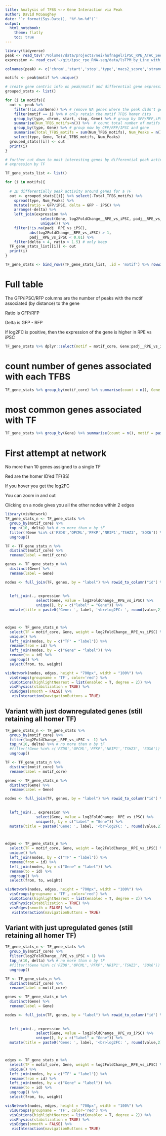 ```yaml
---
title: Analysis of TFBS <-> Gene Interaction via Peak
author: David McGaughey
date: '`r format(Sys.Date(), "%Y-%m-%d")`'
output: 
  html_notebook:
    theme: flatly
    toc: true
---
```


```r
library(tidyverse)
peak <- read_tsv('/Volumes/data/projects/nei/hufnagel/iPSC_RPE_ATAC_Seq/peak_full/all_common_peaks.blackListed.narrowPeak.closestTSS__interesting_homer_motif.bed.gz', col_names = F)
expression <- read_csv('~/git/ipsc_rpe_RNA-seq/data/lsTPM_by_Line_with_Diff_Exp.tsv')

colnames(peak) <- c('chrom','start','stop','type','macs2_score','strand','thickStart','thickStop','RGB','Distance_to_Gene','Gene','Description','chrom_motif','start_motif','stop_motif','motif','motif_score','strand_motif')

motifs <- peak$motif %>% unique()

# create gene centric info on peak/motif and differential gene expression iPSC <-> RPE
grouped_stats <- list()

for (i in motifs){
  out <- peak %>% 
    filter(!is.na(Gene)) %>% # remove NA genes where the peak didn't get a match (no genes within 500kb of a peak)
    filter(motif == i) %>% # only retain the motif TFBS homer hits
    group_by(type, chrom, start, stop, Gene) %>% # group by GFP/RFP,iPSC, the macs2 peak, and the gene
    summarise(Num_TFBS_motifs=n()) %>%  # count total number of motifs
    group_by(type, Gene) %>% # group now by GFP/RFP/IPSC and gene
    summarise(Total_TFBS_motifs = sum(Num_TFBS_motifs), Num_Peaks = n()) %>% # now add num of peaks near gene
    select(type, Gene, Total_TFBS_motifs, Num_Peaks)
  grouped_stats[[i]] <- out
  print(i)
}

# further cut down to most interesting genes by differential peak activity and 
# expression by TF

TF_gene_stats_list <- list()

for (i in motifs){
  
  # ID differentially peak activity around genes for a TF
  out <- grouped_stats[[i]] %>% select(-Total_TFBS_motifs) %>% 
    spread(type, Num_Peaks) %>% 
    mutate(ratio = GFP/iPSC, delta = GFP - iPSC) %>% 
    arrange(-delta) %>% 
    left_join(expression %>% 
                select(Gene, log2FoldChange__RPE_vs_iPSC, padj__RPE_vs_iPSC) %>% 
                unique()) %>% 
    filter(!is.na(padj__RPE_vs_iPSC), 
           abs(log2FoldChange__RPE_vs_iPSC) > 1, 
           padj__RPE_vs_iPSC < 0.01) %>% 
    filter(delta > 4, ratio > 1.5) # only keep 
  TF_gene_stats_list[[i]] <- out
  print(i)
}

TF_gene_stats <- bind_rows(TF_gene_stats_list, .id = 'motif') %>% rowwise() %>% mutate(motif_core = toupper(gsub('\\(.*|11-GGGTGTGT,BestGuess:','',motif))) %>% ungroup()
```

# Full table
The GFP/iPSC/RFP columns are the number of peaks with the motif associated (by distance) to the gene

Ratio is GFP/RFP

Delta is GFP - RFP

If log2FC is positive, then the expression of the gene is higher in RPE vs iPSC
```r
TF_gene_stats %>% dplyr::select(motif = motif_core, Gene:padj__RPE_vs_iPSC, motif_full = motif) %>% DT::datatable( filter = list(position = 'top', clear = FALSE))
```

# count number of genes associated with each TFBS
```r
TF_gene_stats %>% group_by(motif_core) %>% summarise(count = n(), Gene = paste(Gene, collapse = ',') ) %>% arrange(-count) %>% DT::datatable()
```
# most common genes associated with TF
```r
TF_gene_stats %>% group_by(Gene) %>% summarise(count = n(), motif = paste(motif_core, collapse=',')) %>% arrange(-count) %>% DT::datatable()
```

# First attempt at network
No more than 10 genes assigned to a single TF

Red are the homer ID'ed TF(BS)

If you hover you get the log2FC

You can zoom in and out

Clicking on a node gives you all the other nodes within 2 edges
```r
library(visNetwork)
TF_gene_stats_n <- TF_gene_stats %>% 
  group_by(motif_core) %>% 
  top_n(10, delta) %>% # no more than n by tF
  filter(!Gene %in% c('FZD8','OPCML','PFKP','NRIP1','TSHZ3', 'SOX6')) %>% # trimming out most common genes between TF
  ungroup()

TF <- TF_gene_stats_n %>%
  distinct(motif_core) %>%
  rename(label = motif_core)

genes <- TF_gene_stats_n %>%
  distinct(Gene) %>%
  rename(label = Gene)

nodes <- full_join(TF, genes, by = "label") %>% rowid_to_column("id") %>% mutate(group = case_when(label %in% TF$label ~ 'TF', 
                                                                                                   TRUE ~ 'Gene'),
                                                                                 shape = 'box') %>% 
  left_join(., expression %>% 
              select(Gene, value = log2FoldChange__RPE_vs_iPSC) %>% 
              unique(), by = c("label" = "Gene")) %>% 
  mutate(title = paste0('Gene: ', label, '<br>log2FC: ', round(value,2)))



edges <- TF_gene_stats_n %>%  
  select(TF = motif_core, Gene, weight = log2FoldChange__RPE_vs_iPSC) %>% 
  unique() %>% 
  left_join(nodes, by = c("TF" = "label")) %>% 
  rename(from = id) %>% 
  left_join(nodes, by = c("Gene" = "label")) %>% 
  rename(to = id) %>% 
  ungroup() %>% 
  select(from, to, weight)

visNetwork(nodes, edges, height = "700px", width = "100%") %>% 
  visGroups(groupname = 'TF', color='red') %>% 
  visOptions(highlightNearest = list(enabled = T, degree = 2)) %>% 
  visPhysics(stabilization = TRUE) %>% 
  visEdges(smooth = FALSE) %>% 
   visInteraction(navigationButtons = TRUE)
```


## Variant with just downregulated genes (still retaining all homer TF)
```r
TF_gene_stats_n <- TF_gene_stats %>% 
  group_by(motif_core) %>% 
  filter(log2FoldChange__RPE_vs_iPSC < -1) %>% 
  top_n(10, delta) %>% # no more than n by tF
  #filter(!Gene %in% c('FZD8','OPCML','PFKP','NRIP1','TSHZ3', 'SOX6')) %>% # trimming out most common genes between TF
  ungroup()

TF <- TF_gene_stats_n %>%
  distinct(motif_core) %>%
  rename(label = motif_core)

genes <- TF_gene_stats_n %>%
  distinct(Gene) %>%
  rename(label = Gene)

nodes <- full_join(TF, genes, by = "label") %>% rowid_to_column("id") %>% mutate(group = case_when(label %in% TF$label ~ 'TF', 
                                                                                                   TRUE ~ 'Gene'),
                                                                                 shape = 'box') %>% 
  left_join(., expression %>% 
              select(Gene, value = log2FoldChange__RPE_vs_iPSC) %>% 
              unique(), by = c("label" = "Gene")) %>% 
  mutate(title = paste0('Gene: ', label, '<br>log2FC: ', round(value,2)))



edges <- TF_gene_stats_n %>%  
  select(TF = motif_core, Gene, weight = log2FoldChange__RPE_vs_iPSC) %>% 
  unique() %>% 
  left_join(nodes, by = c("TF" = "label")) %>% 
  rename(from = id) %>% 
  left_join(nodes, by = c("Gene" = "label")) %>% 
  rename(to = id) %>% 
  ungroup() %>% 
  select(from, to, weight)

visNetwork(nodes, edges, height = "700px", width = "100%") %>% 
  visGroups(groupname = 'TF', color='red') %>% 
  visOptions(highlightNearest = list(enabled = T, degree = 2)) %>% 
  visPhysics(stabilization = TRUE) %>% 
  visEdges(smooth = FALSE) %>% 
   visInteraction(navigationButtons = TRUE)
```

## Variant with just upregulated genes (still retaining all homer TF)
```r
TF_gene_stats_n <- TF_gene_stats %>% 
  group_by(motif_core) %>% 
  filter(log2FoldChange__RPE_vs_iPSC > 1) %>% 
  top_n(10, delta) %>% # no more than n by tF
  #filter(!Gene %in% c('FZD8','OPCML','PFKP','NRIP1','TSHZ3', 'SOX6')) %>% # trimming out most common genes between TF
  ungroup()

TF <- TF_gene_stats_n %>%
  distinct(motif_core) %>%
  rename(label = motif_core)

genes <- TF_gene_stats_n %>%
  distinct(Gene) %>%
  rename(label = Gene)

nodes <- full_join(TF, genes, by = "label") %>% rowid_to_column("id") %>% mutate(group = case_when(label %in% TF$label ~ 'TF', 
                                                                                                   TRUE ~ 'Gene'),
                                                                                 shape = 'box') %>% 
  left_join(., expression %>% 
              select(Gene, value = log2FoldChange__RPE_vs_iPSC) %>% 
              unique(), by = c("label" = "Gene")) %>% 
  mutate(title = paste0('Gene: ', label, '<br>log2FC: ', round(value,2)))



edges <- TF_gene_stats_n %>%  
  select(TF = motif_core, Gene, weight = log2FoldChange__RPE_vs_iPSC) %>% 
  unique() %>% 
  left_join(nodes, by = c("TF" = "label")) %>% 
  rename(from = id) %>% 
  left_join(nodes, by = c("Gene" = "label")) %>% 
  rename(to = id) %>% 
  ungroup() %>% 
  select(from, to, weight)

visNetwork(nodes, edges, height = "700px", width = "100%") %>% 
  visGroups(groupname = 'TF', color='red') %>% 
  visOptions(highlightNearest = list(enabled = T, degree = 2)) %>% 
  visPhysics(stabilization = TRUE) %>% 
  visEdges(smooth = FALSE) %>% 
   visInteraction(navigationButtons = TRUE)
```